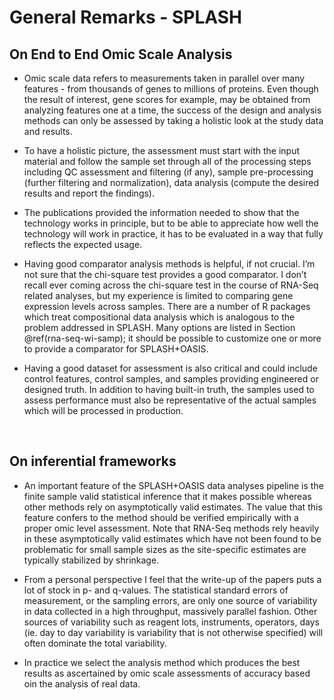 # General Remarks - SPLASH

## On End to End Omic Scale Analysis {-}

<p><p/>
* Omic scale data refers to measurements taken in parallel over many features -
from thousands of genes to millions of proteins.  Even though the result of
interest, gene scores for example, may be obtained from analyzing
features one at a time, the success of the design and analysis methods
can only be assessed by taking a holistic look at the study data and results.

* To have a holistic picture, the assessment must start with the input material
and follow the sample set through all of the processing steps including QC assessment
and filtering (if any), sample pre-processing  (further filtering and normalization),
data analysis (compute the desired results and report the findings).

* The publications provided the information needed to
show that the technology works in principle, but to be able to appreciate
how well the technology will work in practice, it has to be evaluated 
in a way that fully reflects the  expected usage.

* Having good comparator analysis methods is helpful, if not crucial.  I'm not sure that
the chi-square test provides a good comparator.  I don't recall ever coming 
across the chi-square test in the course of RNA-Seq related analyses, but
my experience is limited to comparing gene expression levels across samples.
There are a number of R packages which treat compositional data analysis
which is analogous to the problem addressed in SPLASH.  Many options 
are listed in Section \@ref(rna-seq-wi-samp); it should be possible to customize one or more
to provide a comparator for SPLASH+OASIS.

* Having a good dataset for assessment
is also critical and could include control features, control samples,
and samples providing engineered or designed truth.
In addition to having built-in truth, the samples used to assess
performance must also be representative of the actual samples
which will be processed in production.

<br/>

## On inferential frameworks   {-}


* An important feature of the SPLASH+OASIS data analyses pipeline is the
finite sample valid statistical inference that it makes possible whereas other
methods rely on asymptotically valid estimates. The value that this feature confers to 
the method should be verified empirically with a proper omic level assessment.  Note that RNA-Seq
methods rely heavily in these asymptotically valid estimates which have not been found
to be problematic for small sample sizes  as the site-specific estimates are typically
stabilized by shrinkage.


* From a personal perspective I feel that the write-up of the papers puts a lot of stock
in p- and q-values.  The statistical standard errors of measurement, or the sampling errors,
are only one source of variability in data collected in a high throughput, massively
parallel fashion. Other sources of variability such as reagent lots, instruments,
operators, days (ie. day to day variability is variability that is not otherwise specified)
will often dominate the total variability.  

* In practice we select the analysis method which
produces the best results as ascertained by omic scale assessments of accuracy
based oin the analysis of real data.

<br/>

<!--
nohup Rscript -e "rmarkdown::render('_M2B-Comments.Rmd')" > _M2B-Comments.log  &

-->

